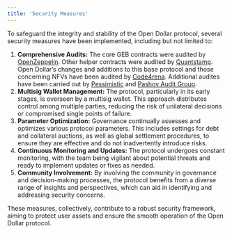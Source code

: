 ```yaml
---
title: 'Security Measures'
---
```


To safeguard the integrity and stability of the Open Dollar protocol, several security measures have been implemented, including but not limited to:

1. **Comprehensive Audits:** The core GEB contracts were audited by [OpenZeppelin](https://github.com/reflexer-labs/geb-audits/tree/master/open-zeppelin/core-contracts). Other helper contracts were audited by [Quantstamp](https://github.com/reflexer-labs/geb-audits/tree/master/quantstamp/helper-contracts). Open Dollar’s changes and additions to this base protocol and those concerning NFVs have been audited by [Code4rena](https://code4rena.com/contests/2023-10-open-dollar). Additional audites have been carried out by [Pessimistic](https://pessimistic.io/) and [Pashov Audit Group](https://www.pashov.net/).
2. **Multisig Wallet Management:** The protocol, particularly in its early stages, is overseen by a multisig wallet. This approach distributes control among multiple parties, reducing the risk of unilateral decisions or compromised single points of failure.
3. **Parameter Optimization:** Governance continually assesses and optimizes various protocol parameters. This includes settings for debt and collateral auctions, as well as global settlement procedures, to ensure they are effective and do not inadvertently introduce risks.
4. **Continuous Monitoring and Updates:** The protocol undergoes constant monitoring, with the team being vigilant about potential threats and ready to implement updates or fixes as needed.
5. **Community Involvement:** By involving the community in governance and decision-making processes, the protocol benefits from a diverse range of insights and perspectives, which can aid in identifying and addressing security concerns.

These measures, collectively, contribute to a robust security framework, aiming to protect user assets and ensure the smooth operation of the Open Dollar protocol.
